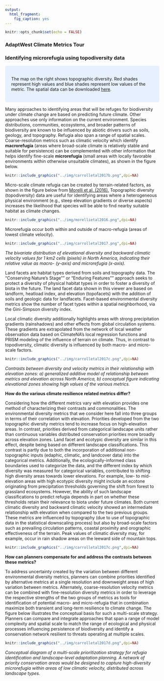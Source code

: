 ```yaml
---
output:
  html_fragment:
    fig_caption: yes
---
```

```r
knitr::opts_chunk$set(echo = FALSE)
```

### AdaptWest Climate Metrics Tour
### Identifying microrefugia using topodiversity data
<style>
div.blue { background-color:#e6f0ff; border-radius: 5px; padding: 20px;}
</style>
<div class = "blue">

The map on the right shows topographic diversity. Red shades represent high values and blue shades represent low values of the metric. The spatial data can be downloaded [here](https://adaptwest.databasin.org/pages/environmental-diversity-north-america).
</div>
Many approaches to identifying areas that will be refuges for biodiversity under climate change are based on predicting future climate. Other approaches use only information on the current environment. Species distributions, communities, ecosystems, and broader patterns of biodiversity are known to be influenced by abiotic drivers such as soils, geology, and topography.
Refugia also span a range of spatial scales. Coarse-resolution metrics such as climatic velocity which identify **macrorefugia** (areas where broad-scale climate is relatively stable and suitable for persistence) can be complemented with other information that helps identify fine-scale **microrefugia** (small areas with locally favorable environments within otherwise unsuitable climates), as shown in the figure below.  
  
  

```r
knitr::include_graphics("../img/carrolletal2017b.png",dpi=NA)
```
  
Micro-scale climate refugia can be created by terrain-related factors, as shown in the figure below from [Morelli et al. (2016).](https://journals.plos.org/plosone/article?id=10.1371/journal.pone.0159909)
Topographic diversity (topodiversity) data are useful for identifying areas where a heterogeneous physical environment (e.g., steep elevation gradients or diverse aspects) increases the likelihood that species will be able to find nearby suitable habitat as climate changes.  
  
  

```r
knitr::include_graphics("../img/morellietal2016.png",dpi=NA)
```
  
Microrefugia occur both within and outside of macro-refugia (areas of lowest climate velocity).  
  
```r
knitr::include_graphics("../img/carrolletal2017.png",dpi=NA)
```
_The bivariate distribution of elevational diversity and backward climatic velocity values for 1 km2 cells (pixels) in North America, indicating their relative value as macro- (y-axis) and microrefugia (x-axis)._

Land facets are habitat types derived from soils and topography data. The "Conserving Nature's Stage"" or "Enduring Features"" approach seeks to protect a diversity of physical habitat types in order to foster a diversity of biota in the future. The land facet data shown in this viewer are based on landform, heatload index, and elevation (topofacets) with the addition of soils and geologic data for landfacets. 
Facet-based environmental diversity metrics show the number of facet types within a spatial neighborhood, via the Gini-Simpson diversity index.

Local climatic diversity additionally highlights areas with strong precipitation gradients (rainshadows) and other effects from global circulation systems. These gradients are extrapolated from the network of local weather observation data based on ClimateNA's local regression functions and PRISM modeling of the influence of terrain on climate. Thus, in contrast to topodiversity, climatic diversity is influenced by both macro- and micro-scale factors. 
  

```r
knitr::include_graphics("../img/carrolletal2017c.png",dpi=NA)
```
_Contrasts between diversity and velocity metrics in their relationship with elevation zones: a) generalized additive model of relationship between metrics and elevation across North America, b) conceptual figure indicating elevational zones showing high values of the various metrics._

__How do the various climate resilience related metrics differ?__   

Considering how the different metrics vary with elevation provides one method of characterizing their contrasts and commonalities. The environmental diversity metrics that we consider here fall into three groups in terms of their correlation with elevation. Priorities developed from the two topographic diversity metrics tend to increase focus on high-elevation areas. In contrast, priorities derived from categorical landscape units rather than continuous variables distributed conservation priorities more broadly across elevation zones. Land facet and ecotypic diversity are similar in this effect, despite being based on different landscape classifications. This contrast is partly due to both the incorporation of additional non-topographic inputs (edaphic, climatic, and landcover data) into the categorical metrics. Additionally, the ecologically-informed class boundaries used to categorize the data, and the different index by which diversity was measured for categorical variables, contributed to shifting high diversity areas towards lower elevations. For example, low- to mid-elevation areas with high ecotypic diversity might include an ecotone originating from precipitation thresholds governing the shift from forest to grassland ecosystems. However, the ability of such landscape classifications to predict refugia depends in part on whether these thresholds retain their relevance to biota under future climates. Both current climatic diversity and backward climatic velocity showed an intermediate relationship with elevation when compared to the two previous groups. These metrics are influenced by topography (due to use of topographic data in the statistical downscaling process) but also by broad-scale factors such as prevailing circulation patterns, coastal proximity and orographic effectiveness of the terrain. Peak values of climatic diversity may, for example, occur in rain shadow areas on the leeward side of mountain tops.  

```r
knitr::include_graphics("../img/carrolletal2017c.png",dpi=NA)
```


__How can planners compensate for and address the contrasts between these metrics?__

To address uncertainty created by the variation between different environmental diversity metrics, planners can combine priorities identified by alternative metrics at a single resolution and downweight areas of high variation between metrics. Alternately, coarse-resolution velocity metrics can be combined with fine-resolution diversity metrics in order to leverage the respective strengths of the two groups of metrics as tools for identification of potential macro- and micro-refugia that in combination maximize both transient and long-term resilience to climate change. The figure below illustrates the conceptual basis for such a multi-scale strategy. Planners can compare and integrate approaches that span a range of model complexity and spatial scale to match the range of ecological and physical processes influencing persistence of biodiversity and identify a conservation network resilient to threats operating at multiple scales.  


```r
knitr::include_graphics("../img/carrolletal2017d.png",dpi=NA)
```
_Conceptual diagram of a multi-scale prioritization strategy for refugia identification and landscape-level adaptation planning. A network of priority conservation areas would be designed to capture high-diversity microrefugia within areas of low climatic velocity, distributed across landscape types._